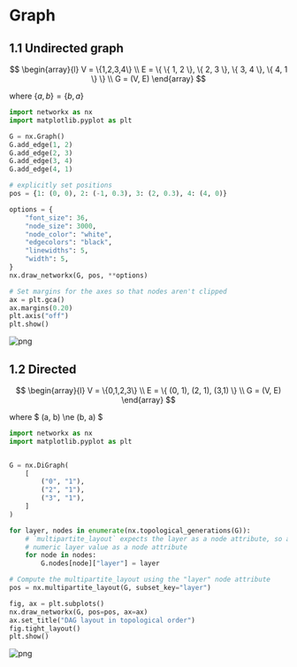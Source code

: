 # Graph

## 1.1 Undirected graph
$$
\begin{array}{l}
V = \{1,2,3,4\} \\
E = \{ \{ 1, 2 \}, \{ 2, 3 \}, \{ 3, 4 \}, \{ 4, 1 \} \} \\
G = (V, E)
\end{array}
$$

where $\{ a, b \} = \{ b, a \}$


```python
import networkx as nx
import matplotlib.pyplot as plt

G = nx.Graph()
G.add_edge(1, 2)
G.add_edge(2, 3)
G.add_edge(3, 4)
G.add_edge(4, 1)

# explicitly set positions
pos = {1: (0, 0), 2: (-1, 0.3), 3: (2, 0.3), 4: (4, 0)}

options = {
    "font_size": 36,
    "node_size": 3000,
    "node_color": "white",
    "edgecolors": "black",
    "linewidths": 5,
    "width": 5,
}
nx.draw_networkx(G, pos, **options)

# Set margins for the axes so that nodes aren't clipped
ax = plt.gca()
ax.margins(0.20)
plt.axis("off")
plt.show()
```


    
![png](./graph/output_2_0.png)
    


## 1.2 Directed 

$$
\begin{array}{l}
V = \{0,1,2,3\} \\
E = \{ (0, 1), (2, 1), (3,1) \} \\
G = (V, E)
\end{array}
$$

where $ (a, b) \ne (b, a) $


```python
import networkx as nx
import matplotlib.pyplot as plt


G = nx.DiGraph(
    [
        ("0", "1"),
        ("2", "1"),
        ("3", "1"),
    ]
)

for layer, nodes in enumerate(nx.topological_generations(G)):
    # `multipartite_layout` expects the layer as a node attribute, so add the
    # numeric layer value as a node attribute
    for node in nodes:
        G.nodes[node]["layer"] = layer

# Compute the multipartite_layout using the "layer" node attribute
pos = nx.multipartite_layout(G, subset_key="layer")

fig, ax = plt.subplots()
nx.draw_networkx(G, pos=pos, ax=ax)
ax.set_title("DAG layout in topological order")
fig.tight_layout()
plt.show()
```


    
![png](./graph/output_4_0.png)
    



```python

```
